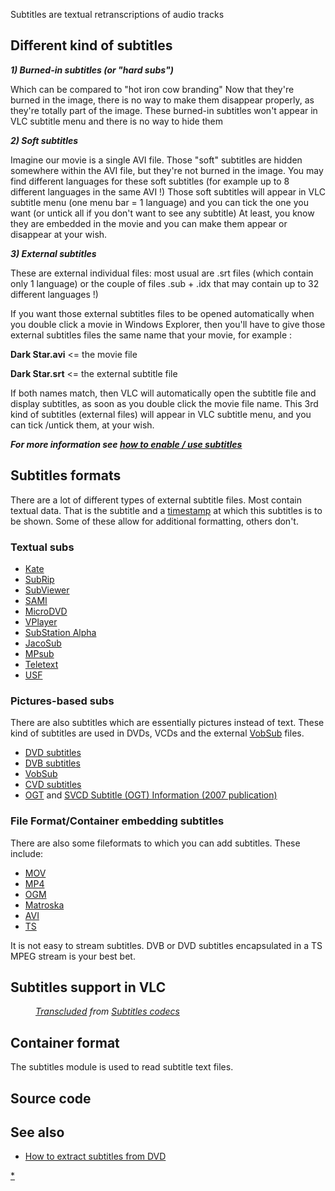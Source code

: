 {{See also|Documentation:Subtitles}}

Subtitles are textual retranscriptions of audio tracks

== Different kind of subtitles ==
'''''1) Burned-in subtitles (or "hard subs")'''''

Which can be compared to "hot iron cow branding"
Now that they're burned in the image, there is no way to make them disappear properly, as they're totally part of the image.
These burned-in subtitles won't appear in VLC subtitle menu and there is no way to hide them

'''''2) Soft subtitles'''''

Imagine our movie is a single AVI file.
Those "soft" subtitles are hidden somewhere within the AVI file, but they're not burned in the image.
You may find different languages for these soft subtitles (for example up to 8 different languages in the same AVI !)
Those soft subtitles will appear in VLC subtitle menu (one menu bar = 1 language) and you can tick the one you want (or untick all if you don't want to see any subtitle)
At least, you know they are embedded in the movie and you can make them appear or disappear at your wish.

'''''3) External subtitles'''''

These are external individual files: most usual are .srt files (which contain only 1 language) or the couple of files .sub + .idx that may contain up to 32 different languages !)


If you want those external subtitles files to be opened automatically when you double click a movie in Windows Explorer, then you'll have to give those external subtitles files the same name that your movie, for example :

'''Dark Star.avi''' <= the movie file

'''Dark Star.srt''' <= the external subtitle file

If both names match, then VLC will automatically open the subtitle file and display subtitles, as soon as you double click the movie file name.
This 3rd kind of subtitles (external files) will appear in VLC subtitle menu, and you can tick /untick them, at your wish.

'''''For more information see [[What_can_vlc_do#How_to_enable.2Fuse_subtitles|how to enable / use subtitles]]'''''

== Subtitles formats ==

There are a lot of different types of external subtitle files. Most contain textual data. That is the subtitle
and a [[timestamp]] at which this subtitles is to be shown. Some of these allow for additional formatting, others 
don't.

=== Textual subs ===
* [[Kate]]
* [[SubRip]]
* [[SubViewer]]
* [[SAMI]]
* [[MicroDVD]]
* [[VPlayer]]
* [[SubStation Alpha]]
* [[JacoSub]]
* [[MPsub]] 
* [[Teletext]]
* [[USF]]

=== Pictures-based subs ===
There are also subtitles which are essentially pictures instead of text. These kind of subtitles are used in DVDs, VCDs and the external [[VobSub]] files.

* [[DVD subtitles]]
* [[DVB subtitles]]
* [[VobSub]]
* [[CVD subtitles]]
* [[OGT]] and [https://web.archive.org/web/20070109161927/http://www.vcdimager.org/pub/vcdimager/manuals/0.7/svcd-ogt-subtitles.html SVCD Subtitle (OGT) Information (2007 publication)]

=== File Format/Container embedding subtitles ===
There are also some fileformats to which you can add subtitles. These include:

* [[MOV]]
* [[MP4]]
* [[OGM]]
* [[Matroska]] 
* [[AVI]]
* [[TS]]

It is not easy to stream subtitles. DVB or DVD subtitles encapsulated in a TS MPEG stream is your best bet.

== Subtitles support in VLC ==
:''[[wikipedia:mw:Help:Magic_words#Transclusion_modifiers|Transcluded]] from [[Subtitles codecs]]''
<!-- Editors: This page includes content from Subtitles codecs. Make edits to this section there. -->
{{:Subtitles codecs}}

== Container format ==
{{See|Documentation:Modules/subtitle}}
{{mux|id=subtitle|encoder=n}}
The subtitles module is used to read subtitle text files.

== Source code ==
{{file|modules/demux/subtitle.c|input demuxer}}

== See also ==
* [http://dvd0101.com/blog/how-to-extract-subtitle-from-dvd.html How to extract subtitles from DVD]

[[Category:Subtitles|*]]